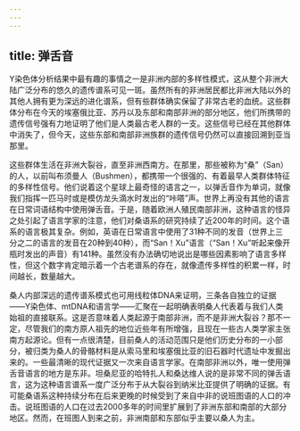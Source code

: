 ```yaml
---
---
---
```

title: 弹舌音
---




Y染色体分析结果中最有趣的事情之一是非洲内部的多样性模式，这从整个非洲大陆广泛分布的悠久的遗传谱系可见一斑。虽然所有的非洲居民都比非洲大陆以外的其他人拥有更为深远的进化谱系，但有些群体确实保留了非常古老的血统。这些群体分布在今天的埃塞俄比亚、苏丹以及东部和南部非洲的部分地区，他们所携带的遗传信号强有力地证明了他们是人类最古老人群的一支。这些信号已经在其他群体中消失了，但今天，这些东部和南部非洲族群的遗传信号仍然可以直接回溯到亚当那里。

这些群体生活在非洲大裂谷，直至非洲西南方。在那里，那些被称为“桑”（San）的人，以前叫布须曼人（Bushmen），都携带一个很强的、有着最早人类群体特征的多样性信号。他们说着这个星球上最奇怪的语言之一，以弹舌音作为单词，就像我们指挥一匹马时或是模仿龙头滴水时发出的“咔嗒”声。世界上再没有其他的语言在日常词语结构中使用弹舌音。于是，随着欧洲人殖民南部非洲，这种语言的怪异之处引起了语言学家的注意，他们对桑语系的研究持续了近200年的时间。这个语系的语言极其复杂。例如，英语在日常语言中使用了31种不同的发音（世界上三分之二的语言的发音在20种到40种），而“San！Xu”语言（“San！Xu”听起来像开瓶时发出的声音）有141种。虽然没有办法确切地说出是哪些因素影响了语言多样性，但这个数字肯定暗示着一个古老谱系的存在，就像遗传多样性的积累一样，时间越长，数量越大。

桑人内部深远的遗传谱系模式也可用线粒体DNA来证明，三条各自独立的证据——Y染色体、mtDNA和语言学——汇聚在一起明确表明桑人代表着与我们人类始祖的直接联系。这是否意味着人类起源于南部非洲，而不是非洲大裂谷？那不一定，尽管我们的南方原人祖先的地位近些年有所增强，且现在一些古人类学家主张南方起源论。但有一点很清楚，目前桑人的活动范围只是他们历史分布的一小部分，被归类为桑人的骨骼材料是从索马里和埃塞俄比亚的旧石器时代遗址中发掘出来的。一些最清晰的现代证据又一次来自语言学家。在南部非洲以外，唯一使用弹舌音语言的地方是东非。坦桑尼亚的哈特扎人和桑达维人说的是非常不同的弹舌语言，这为这种语言谱系一度广泛分布于从大裂谷到纳米比亚提供了明确的证据。有可能桑语系这种持续分布在后来更晚的时候受到了来自中非的说班图语的人口的冲击。说班图语的人口在过去2000多年的时间里扩展到了非洲东部和南部的大部分地区。然而，在班图人到来之前，非洲南部和东部似乎主要以桑人为主。